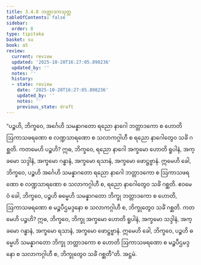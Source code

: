 ```yaml
---
title: 3.4.8 ဘတ္တာဒကသုတ္တ
tableOfContents: false
sidebar:
  order: 8
type: tipitaka
basket: su
book: a5
review:
  current: review
  updated: '2025-10-20T16:27:05.898236'
  updated_by: ''
  notes: ''
  history:
  - state: review
    date: '2025-10-20T16:27:05.898236'
    updated_by: ''
    notes: ''
    previous_state: draft
---
```



<DynamicBreadcrumb />


<ReviewStatus review={frontmatter.review} showDetails={true} />

<HypothesisAnnotation frontmatter={frontmatter} />

<Division number="138" book="a5" e="ch" v="16" p="138">

<Paragraph number="766" book="a5">
“ပဉ္စဟိ, ဘိက္ခဝေ, အင်္ဂေဟိ သမန္နာဂတော ရညော နာဂေါ ဘတ္တာဒကော စ ဟောတိ ဩကာသဖရဏော စ လဏ္ဍသာရဏော စ သလာကဂ္ဂါဟီ စ ရညော နာဂေါတွေဝ သင်္ခံ ဂစ္ဆတိ. ကတမေဟိ ပဉ္စဟိ? ဣဓ, ဘိက္ခဝေ, ရညော နာဂေါ အက္ခမော ဟောတိ ရူပါနံ, အက္ခမော သဒ္ဒါနံ, အက္ခမော ဂန္ဓာနံ, အက္ခမော ရသာနံ, အက္ခမော ဖောဋ္ဌဗ္ဗာနံ. ဣမေဟိ ခေါ, ဘိက္ခဝေ, ပဉ္စဟိ အင်္ဂေဟိ သမန္နာဂတော ရညော နာဂေါ ဘတ္တာဒကော စ ဩကာသဖရဏော စ လဏ္ဍသာရဏော စ သလာကဂ္ဂါဟီ စ, ရညော နာဂေါတွေဝ သင်္ခံ ဂစ္ဆတိ.
</Paragraph>

<Paragraph number="767" book="a5">
ဧဝမေဝံ ခေါ, ဘိက္ခဝေ, ပဉ္စဟိ ဓမ္မေဟိ သမန္နာဂတော ဘိက္ခု ဘတ္တာဒကော စ ဟောတိ, ဩကာသဖရဏော စ မဉ္စပီဌမဒ္ဒနော စ သလာကဂ္ဂါဟီ စ, ဘိက္ခုတွေဝ သင်္ခံ ဂစ္ဆတိ. ကတမေဟိ ပဉ္စဟိ? ဣဓ, ဘိက္ခဝေ, ဘိက္ခု အက္ခမော ဟောတိ ရူပါနံ, အက္ခမော သဒ္ဒါနံ, အက္ခမော ဂန္ဓာနံ, အက္ခမော ရသာနံ, အက္ခမော ဖောဋ္ဌဗ္ဗာနံ. ဣမေဟိ ခေါ, ဘိက္ခဝေ, ပဉ္စဟိ ဓမ္မေဟိ သမန္နာဂတော ဘိက္ခု ဘတ္တာဒကော စ ဟောတိ ဩကာသဖရဏော စ မဉ္စပီဌမဒ္ဒနော စ သလာကဂ္ဂါဟီ စ, ဘိက္ခုတွေဝ သင်္ခံ ဂစ္ဆတီ”တိ.

</Paragraph>
</Division>

<Paragraph number="768" type="center" book="a5">
အဋ္ဌမံ.
</Paragraph>